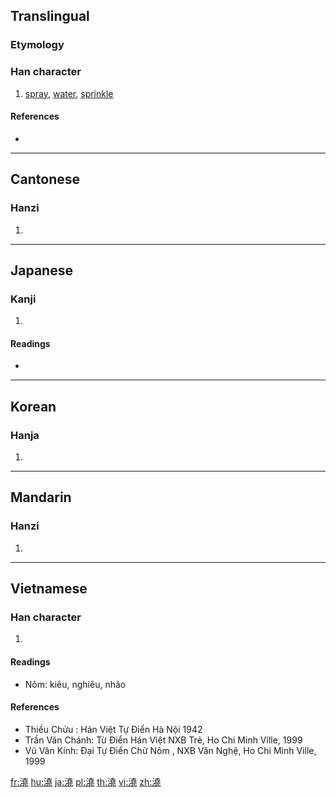 {{also|浇}}
==Translingual==

===Etymology===
{{Han compound|水|堯|c1=s|c2=p|t1=water|ls=psc}}

===Han character===
{{Han char|rn=85|rad=水|as=12|sn=15|four=34111|canj=EGGU}}

# [[spray]], [[water]], [[sprinkle]]

====References====
* {{Han ref|kx=0651.270|dkj=18317|dj=1061.280|hdz=31734.150|uh=6F86|ud=28550|bh=BCE5|bd=48357}}

----

==Cantonese==

===Hanzi===
{{yue-hanzi|jyut=[[giu1]], [[hiu1]]|y=giu1, hiu1|sim=浇}}

# {{defn|lang=yue|sort=水12}}

----

==Japanese==

===Kanji===
{{ja-kanji|grade=|rs=水12}}

# {{defn|lang=ja|sort=水12}}

====Readings====
* {{ja-readings|on=[[ぎょう]] (gyō)|kun=[[そそぐ]] (sosogu)}}

----

==Korean==

===Hanja===
{{ko-hanja|hangeul=요|eumhun=|rv=yo|mr=yo|y=yo}}

# {{defn|lang=ko|sort=水12}}

----

==Mandarin==

===Hanzi===
{{cmn-hanzi|sim=浇|pin=[[jiāo]] ([[jiao1]])|wg=[[chiao]]<sup>1</sup>}}

# {{defn|lang=cmn|sort=水12}}

----

==Vietnamese==

===Han character===
{{vi-hantu|[[kiêu]], [[nhão]], [[nghiêu]]|rs=水12}}
# {{defn|lang=vi|sort=水12}}

====Readings====
* Nôm: kiêu, nghiêu, nhão

====References====
* Thiều Chửu : Hán Việt Tự Điển Hà Nội 1942
* Trần Văn Chánh: Từ Điển Hán Việt NXB Trẻ, Ho Chi Minh Ville, 1999
* Vũ Văn Kính: Đại Tự Điển Chữ Nôm , NXB Văn Nghệ, Ho Chi Minh Ville, 1999

[[fr:澆]]
[[hu:澆]]
[[ja:澆]]
[[pl:澆]]
[[th:澆]]
[[vi:澆]]
[[zh:澆]]